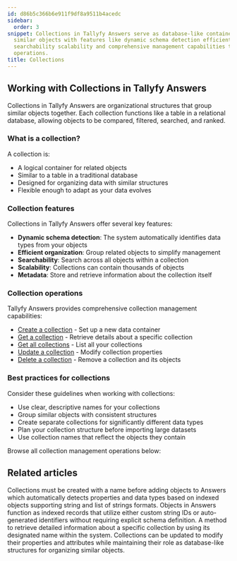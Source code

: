 ```yaml
---
id: d86b5c366b6e911f9df8a9511b4acedc
sidebar:
  order: 3
snippet: Collections in Tallyfy Answers serve as database-like containers for organizing
  similar objects with features like dynamic schema detection efficient organization
  searchability scalability and comprehensive management capabilities through various
  operations.
title: Collections
---
```


## Working with Collections in Tallyfy Answers

Collections in Tallyfy Answers are organizational structures that group similar objects together. Each collection functions like a table in a relational database, allowing objects to be compared, filtered, searched, and ranked.

### What is a collection?

A collection is:
- A logical container for related objects
- Similar to a table in a traditional database
- Designed for organizing data with similar structures
- Flexible enough to adapt as your data evolves

### Collection features

Collections in Tallyfy Answers offer several key features:

- **Dynamic schema detection**: The system automatically identifies data types from your objects
- **Efficient organization**: Group related objects to simplify management
- **Searchability**: Search across all objects within a collection
- **Scalability**: Collections can contain thousands of objects
- **Metadata**: Store and retrieve information about the collection itself

### Collection operations

Tallyfy Answers provides comprehensive collection management capabilities:

- [Create a collection](/products/answers/collections/create-collection/) - Set up a new data container
- [Get a collection](/products/answers/collections/get-collection/) - Retrieve details about a specific collection
- [Get all collections](/products/answers/collections/get-all-collections/) - List all your collections
- [Update a collection](/products/answers/collections/update-collection/) - Modify collection properties
- [Delete a collection](/products/answers/collections/delete-collection/) - Remove a collection and its objects

### Best practices for collections

Consider these guidelines when working with collections:

- Use clear, descriptive names for your collections
- Group similar objects with consistent structures
- Create separate collections for significantly different data types
- Plan your collection structure before importing large datasets
- Use collection names that reflect the objects they contain

Browse all collection management operations below:


<PageTree />


## Related articles
<CardGrid>
<LinkTitleCard header="<b>Collections > Create a collection</b>" href="/products/answers/collections/create-collection/" > Collections must be created with a name before adding objects to Answers which automatically detects properties and data types based on indexed objects supporting string and list of strings formats. </LinkTitleCard>
<LinkTitleCard header="<b>Answers > Objects</b>" href="/products/answers/objects/" > Objects in Answers function as indexed records that utilize either custom string IDs or auto-generated identifiers without requiring explicit schema definition. </LinkTitleCard>
<LinkTitleCard header="<b>Collections > Get a collection</b>" href="/products/answers/collections/get-collection/" > A method to retrieve detailed information about a specific collection by using its designated name within the system. </LinkTitleCard>
<LinkTitleCard header="<b>Collections > Update a collection</b>" href="/products/answers/collections/update-collection/" > Collections can be updated to modify their properties and attributes while maintaining their role as database-like structures for organizing similar objects. </LinkTitleCard>
</CardGrid>